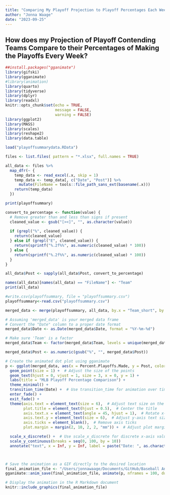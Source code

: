 ```yaml
---
title: "Comparing My Playoff Projection to Playoff Percentages Each Week"
author: "Jonna Waage"
date: "2023-09-25"
---
```


## How does my Projection of Playoff Contending Teams Compare to their Percentages of Making the Playoffs Every Week?

```r
##install.packages("gganimate")
library(gifski)
library(gganimate)
#library(animation)
library(quarto)
library(tidyverse)
library(dplyr)
library(readxl)
knitr::opts_chunk$set(echo = TRUE,
                      message = FALSE,
                      warning = FALSE)
library(ggplot2)
library(MASS)
library(scales)
library(reshape2)
library(data.table)
```

```r
load("playoffsummarydata.RData")

files <- list.files( pattern = "*.xlsx", full.names = TRUE)

all_data <- files %>%
  map_dfr(~ {
    temp_data <- read_excel(.x, skip = 1)
    temp_data <- temp_data[, c("Date", "Post")] %>%
      mutate(FileName = tools::file_path_sans_ext(basename(.x)))
    return(temp_data)
  })

print(playoffsummary)

convert_to_percentage <- function(value) {
  # Remove greater than and less than signs if present
  cleaned_value <- gsub("[><]", "", as.character(value))
  
  if (grepl("%", cleaned_value)) {
    return(cleaned_value)
  } else if (grepl("E", cleaned_value)) {
    return(sprintf("%.2f%%", as.numeric(cleaned_value) * 100))
  } else {
    return(sprintf("%.2f%%", as.numeric(cleaned_value) * 100))
  }
}

all_data$Post <- sapply(all_data$Post, convert_to_percentage)

names(all_data)[names(all_data) == "FileName"] <- "Team"
print(all_data)

#write.csv(playoffsummary, file = "playoffsummary.csv")
playoffsummary<-read.csv("playoffsummary.csv")

merged_data <- merge(playoffsummary, all_data, by.x = "Team_short", by.y = "Team")

# Assuming 'merged_data' is your merged data frame
# Convert the "Date" column to a proper date format
merged_data$Date <- as.Date(merged_data$Date, format = "%Y-%m-%d")

# Make sure 'Team' is a factor
merged_data$Team <- factor(merged_data$Team, levels = unique(merged_data$Team))

merged_data$Post <- as.numeric(gsub("%", "", merged_data$Post))

# Create the animated dot plot using gganimate
p <- ggplot(merged_data, aes(x = Percent.Playoffs.Made, y = Post, color = Team, label = as.character(Date))) +
  geom_point(size = 1) +  # Adjust the size of the points
  geom_text(hjust = 0, vjust = 1, size = 3, x = 0, y = 1) +
  labs(title = "MLB Playoff Percentage Comparison") +
  theme_minimal() +
  transition_time(Date) +  # Use transition_time for animation over time
  enter_fade() +
  exit_fade() +
  theme(axis.text = element_text(size = 6),  # Adjust text size on the axes
        plot.title = element_text(hjust = 0.5),  # Center the title
        axis.text.x = element_text(angle = 45, hjust = 1),  # Rotate x-axis labels
        axis.text.y = element_text(size = 6),  # Adjust y-axis text size
        axis.ticks = element_blank(),  # Remove axis ticks
        plot.margin = margin(2, 10, 2, 2, "mm")) +  # Adjust plot margin

  scale_x_discrete() +  # Use scale_x_discrete for discrete x-axis values
  scale_y_continuous(breaks = seq(0, 100, by = 10))
  annotate("text", x = Inf, y = Inf, label = paste("Date: ", as.character(merged_data$Date[1])), hjust = 1, vjust = 1, size = 3, color = "black")



# Save the animation as a GIF directly to the desired location
final_animation_file <- "/Users/jonnawaage/Documents/GitHub/Baseball Analysis/docs/posts/Playoff Analysis/mlb_playoff_animation.gif"
gganimate::anim_save(final_animation_file, animate(p, nframes = 100, duration = 100, end_pause = 10), renderer = gifski_renderer)

# Display the animation in the R Markdown document
knitr::include_graphics(final_animation_file)

```
